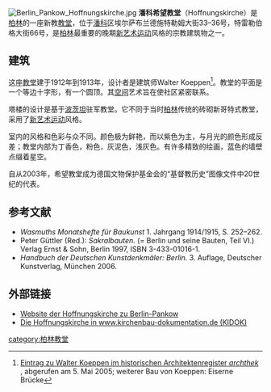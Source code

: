 [[File:Berlin_Pankow_Hoffnungskirche.jpg|thumb]]
'''潘科希望教堂'''（Hoffnungskirche）是[[柏林|柏林]]的一座新教[[教堂|教堂]]，位于[[潘科|潘科]]区埃尔萨布兰德施特勒姆大街33–36号，特雷勒伯格大街66号，是[[柏林|柏林]]最重要的晚期[[新艺术运动|新艺术运动]]风格的宗教建筑物之一。 

== 建筑 ==
这座[[教堂|教堂]]建于1912年到1913年，设计者是建筑师Walter Koeppen<ref>[http://www.kmkbuecholdt.de/historisches/personen/architekten_koe.htm Eintrag zu Walter Koeppen im historischen Architektenregister ''archthek''] {{Wayback|url=http://www.kmkbuecholdt.de/historisches/personen/architekten_koe.htm |date=20180625185710 }}, abgerufen am 5. Mai 2005; weiterer Bau von Koeppen: Eiserne Brücke</ref>。教堂的平面是一个等边十字形，有一个圆顶。其[[空间|空间]]艺术旨在使社区紧密联系。

塔楼的设计是基于[[波茨坦|波茨坦]]驻军教堂。它不同于当时[[柏林|柏林]]传统的砖砌新哥特式教堂，采用了[[新艺术运动|新艺术运动]]风格。 

室内的风格和色彩与众不同。颜色极为鲜艳，而以紫色为主，与月光的颜色形成反差；教堂内部为丁香色，粉色，灰泥色，浅灰色。有许多精致的绘画，蓝色的墙壁点缀着星空。

自从2003年，希望教堂成为德国文物保护基金会的“基督教历史”图像文件中20世纪的代表。

== 参考文献 ==
* ''Wasmuths Monatshefte für Baukunst'' 1. Jahrgang 1914/1915, S. 252–262.
* Peter Güttler (Red.): ''Sakralbauten.'' (= Berlin und seine Bauten, Teil VI.) Verlag Ernst & Sohn, Berlin 1997, ISBN 3-433-01016-1.
* ''Handbuch der Deutschen Kunstdenkmäler: Berlin.'' 3. Auflage, Deutscher Kunstverlag, München 2006.
<references />

== 外部链接 ==
* [http://www.hoffnungskirche-pankow.de/ Website der Hoffnungskirche zu Berlin-Pankow] {{Wayback|url=http://www.hoffnungskirche-pankow.de/ |date=20210411023019 }}
* [https://web.archive.org/web/20091206004234/http://www.kirchenbau-dokumentation.de/dokbuero/result1.php?key=25 Die Hoffnungskirche in www.kirchenbau-dokumentation.de (KIDOK)]

{{Coord|52|33|35.9|N|13|25|07.9|E|display=title|region:DE-BE_type:landmark_source:dewiki}}

[[category:柏林教堂|category:柏林教堂]]